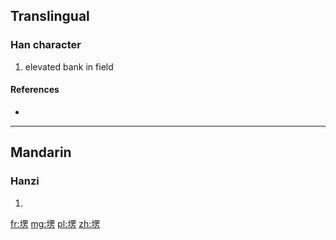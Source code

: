 ==Translingual==

===Han character===
{{Han char|rn=32|rad=土|as=09|sn=12|four=|canj=土田中尸 (GWLS)}}

# elevated bank in field

====References====
* {{Han ref|kx=0234.271|hdz=10464.020|uh=5844|ud=22596}}

----

==Mandarin==

===Hanzi===
{{cmn-hanzi|pin=[[léng]] ([[leng2]])|wg=leng<sup>2</sup>}}

# {{defn|lang=cmn|sort=土09}}

[[fr:塄]]
[[mg:塄]]
[[pl:塄]]
[[zh:塄]]